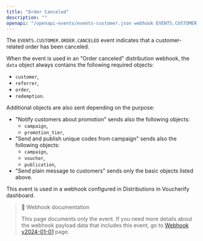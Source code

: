 ```yaml
---
title: "Order Canceled"
description: ""
openapi: "/openapi-events/events-customer.json webhook EVENTS.CUSTOMER.ORDER.CANCELED"
---
```


The `EVENTS.CUSTOMER.ORDER.CANCELED` event indicates that a customer-related order has been canceled.

When the event is used in an "Order canceled" distribution webhook, the `data` object always contains the following required objects:
- `customer`,
- `referrer`,
- `order`,
- `redemption`.

Additional objects are also sent depending on the purpose:
- "Notify customers about promotion" sends also the following objects:
  - `campaign`,
  - `promotion_tier`,
- "Send and publish unique codes from campaign" sends also  the following objects:
  - `campaign`,
  - `voucher`,
  - `publication`,
- "Send plain message to customers" sends only the basic objects listed above.

This event is used in a webhook configured in Distributions in Voucherify dashboard.

> 📘 Webhook documentation
>
> This page documents only the event. If you need more details about the webhook payload data that includes this event, go to [Webhook v2024-01-01](ref:introduction-to-webhooks "Introduction to webhooks v2024-01-01") page.